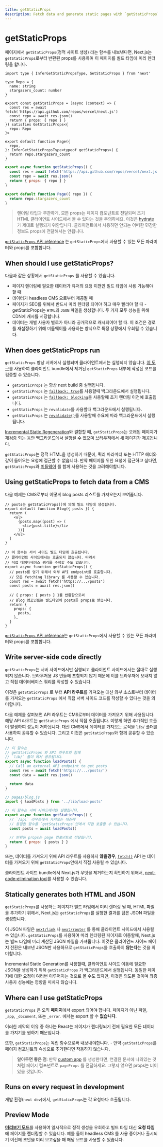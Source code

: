 ```yaml
---
title: getStaticProps
description: Fetch data and generate static pages with `getStaticProps`. Learn more about this API for data fetching in Next.js.
---
```


# getStaticProps

페이지에서 `getStaticProps`(정적 사이트 생성) 라는 함수를 내보낸다면, Next.js는 `getStaticProps`로부터 반환된 props를 사용하여 이 페이지를 빌드 타임에 미리 렌더링을 합니다.

```tsx filename="pages/index.tsx" switcher
import type { InferGetStaticPropsType, GetStaticProps } from 'next'

type Repo = {
  name: string
  stargazers_count: number
}

export const getStaticProps = (async (context) => {
  const res = await fetch('https://api.github.com/repos/vercel/next.js')
  const repo = await res.json()
  return { props: { repo } }
}) satisfies GetStaticProps<{
  repo: Repo
}>

export default function Page({
  repo,
}: InferGetStaticPropsType<typeof getStaticProps>) {
  return repo.stargazers_count
}
```

```jsx filename="pages/index.js" switcher
export async function getStaticProps() {
  const res = await fetch('https://api.github.com/repos/vercel/next.js')
  const repo = await res.json()
  return { props: { repo } }
}

export default function Page({ repo }) {
  return repo.stargazers_count
}
```

> 렌더링 타입과 무관하게, 모든 props는 페이지 컴포넌트로 전달되며 초기 HTML 클라이언트 사이드에서 볼 수 있다는 것을 주의하세요. 이것은 [hydrate](https://react.dev/reference/react-dom/hydrate)가 제대로 실행되기 위함입니다. 클라이언트에서 사용하면 안되는 어떠한 민감한 정보도 props에 전달해서는 안됩니다.

[`getStaticProps` API reference](/docs/pages/api-reference/functions/get-static-props) 는 `getStaticProps`에서 사용할 수 있는 모든 파라미터와 props를 포함합니다.

## When should I use getStaticProps?

다음과 같은 상황에서 `getStaticProps` 를 사용할 수 있습니다.

- 페이지 렌더링에 필요한 데이터가 유저의 요청 이전인 빌드 타임에 사용 가능해야 할 때
- 데이터가 headless CMS 으로부터 제공될 때
- 페이지가 SEO를 위해서 반드시 미리 렌더링 되어야 하고 매우 빨라야 할 때 - getStaticProps는 `HTML`과 `JSON` 파일을 생성합니다. 두 가지 모두 성능을 위해 CDN에 캐시를 저장합니다.
- 데이터는 개별 사용자 별로가 아니라 공개적으로 캐시되어야 할 때. 이 조건은 경로를 재설정하기 위해 미들웨어를 사용하는 방식으로 특정 상황에서 우회될 수 있습니다.

## When does getStaticProps run

`getStaticProps` 항상 서버에서 실행되며 클라이언트에서는 실행되지 않습니다. [이 도구](https://next-code-elimination.vercel.app/)를 사용하여 클라이언트 bundle에서 제거된 `getStaticProps` 내부에 작성된 코드를 검증할 수 있습니다.

- `getStaticProps` 는 항상 next build 중 실행됩니다.
- `getStaticProps` 는 [`fallback: true`](/docs/pages/api-reference/functions/get-static-paths#fallback-true)를 사용할때 백그라운드에서 실행됩니다.
- `getStaticProps` 는 [`fallback: blocking`](/docs/pages/api-reference/functions/get-static-paths#fallback-blocking)을 사용할때 초기 렌더링 이전에 호출됩니다.
- `getStaticProps` 는 `revalidate`를 사용할때 백그라운드에서 실행됩니다.
- `getStaticProps` 는 [`revalidate()`](/docs/pages/building-your-application/data-fetching/incremental-static-regeneration#on-demand-revalidation)를 사용할때 수요에 따라 백그라운드에서 실행됩니다.

[Incremental Static Regeneration](/docs/pages/building-your-application/data-fetching/incremental-static-regeneration)와 결합할 때, `getStaticProps`는 오래된 페이지가 재검증 되는 동안 백그라운드에서 실행될 수 있으며 브라우저에서 새 페이지가 제공됩니다.

`getStaticProps`는 정적 HTML을 생성하기 때문에, 쿼리 파라미터 또는 HTTP 헤더와 같이 들어오는 요청에 접근할 수 없습니다. 만약 페이지를 위한 요청에 접근하고 싶다면, `getStaticProps`와 [미들웨어](/docs/pages/building-your-application/routing/middleware) 를 함께 사용하는 것을 고려해야합니다.

## Using getStaticProps to fetch data from a CMS

다음 예제는 CMS로부터 어떻게 blog posts 리스트를 가져오는지 보여줍니다.

```tsx filename="pages/blog.tsx" switcher
// posts는 getStaticProps()에 의해 빌드 타임에 생성됩니다.
export default function Blog({ posts }) {
  return (
    <ul>
      {posts.map((post) => (
        <li>{post.title}</li>
      ))}
    </ul>
  )
}

// 이 함수는 서버 사이드 빌드 타임에 호출됩니다.
// 클라이언트 사이드에서는 호출되지 않습니다. 따라서
// 직접 데이터베이스 쿼리를 수행할 수도 있습니다.
export async function getStaticProps() {
  // posts를 얻기 위해서 외부 API endpoint를 호출합니다.
  // 모든 fetching library 를 사용할 수 있습니다.
  const res = await fetch('https://.../posts')
  const posts = await res.json()

  // { props: { posts } }를 반환함으로써
  // Blog 컴포넌트는 빌드타임에 posts를 props로 받습니다.
  return {
    props: {
      posts,
    },
  }
}
```

[`getStaticProps` API reference](/docs/pages/api-reference/functions/get-static-props)는 `getStaticProps`에서 사용할 수 있는 모든 파라미터와 props를 포함합니다.

## Write server-side code directly

`getStaticProps`는 서버 사이드에서만 실행되고 클라이언트 사이드에서는 절대로 실행되지 않습니다. 브라우저용 JS 번들에 포함되지 않기 때문에 이를 브라우저에 보내지 않고 직접 데이터베이스 쿼리를 작성할 수 있습니다.

이것은 `getStaticProps` 로 부터 **API 라우트**를 가져오는 대신 외부 소스로부터 데이터를 가져오는 `getStaticProps` 에서 직접 서버 사이드 코드를 작성할 수 있다는 것을 의미합니다.

다음 예제를 살펴보면 API 라우트는 CMS로부터 데이터를 가져오기 위해 사용됩니다. 해당 API 라우트는 `getStaticProps` 에서 직접 호출됩니다. 이렇게 하면 추가적인 호출이 발생하여 성능이 저하됩니다. 대신 CMS에서 데이터를 가져오는 로직을 `lib/` 폴더를 사용하여 공유할 수 있습니다. 그리고 이것은 `getStaticProps`와 함께 공유할 수 있습니다.

```js filename="lib/load-posts.js"
// 이 함수는
// getStaticProps 와 API 라우트와 함께
// `lib/` 폴더 에서 공유됩니다.
export async function loadPosts() {
  // Call an external API endpoint to get posts
  const res = await fetch('https://.../posts/')
  const data = await res.json()

  return data
}
```

```jsx filename="pages/blog.js"
// pages/blog.js
import { loadPosts } from '../lib/load-posts'

// 이 함수는 서버 사이드에서만 실행됩니다.
export async function getStaticProps() {
  // `/api` 라우트에서 가져오는 대신에
  // 동일한 함수를 `getStaticProps`안에서 직접 호출할 수 있습니다.
  const posts = await loadPosts()

  // 반환된 props는 page 컴포넌트로 전달됩니다.
  return { props: { posts } }
}
```

또는, 데이터를 가져오기 위해 API 라우트를 사용하지 **않을경우**, [`fetch()`](https://developer.mozilla.org/docs/Web/API/Fetch_API) API 는 데이터를 가져오기 위해 `getStaticProps`안에서 직접 사용될 수 있습니다.

클라이언트 사이드 bundle에서 Next.js가 무엇을 제거하는지 확인하기 위해서, [next-code-elimination tool](https://next-code-elimination.vercel.app/)를 사용할 수 있습니다.

## Statically generates both HTML and JSON

`getStaticProps`를 사용하는 페이지가 빌드 타임에서 미리 렌더링 될 때, HTML 파일을 추가하기 위해서, Next.js는 `getStaticProps`를 실행한 결과를 담은 JSON 파일을 생성합니다.

이 JSON 파일은 [`next/link`](https://github.com/luciancah/nextjs-ko/blob/main/docs/pages/api-reference/components/link) 나 [`next/router`](https://github.com/luciancah/nextjs-ko/blob/main/docs/pages/api-reference/functions/use-router) 를 통해 클라이언트 사이드에서 사용될 수 있습니다. `getStaticProps`를 사용하여 미리 렌더링된 페이지로 이동할때, Next.js는 빌드 타임에 미리 계산된 JSON 파일을 가져옵니다. 이것은 클라이언드 사이드 페이지 전환은 내보낸 JSON만 사용하므로 `getStaticProps`를 호출하지 **않는다**는 것을 의미합니다.

Incremental Static Generation를 사용할때, 클라이언트 사이드 이동에 필요한 JSON을 생성하기 위해 `getStaticProps` 가 백그라운드에서 실행됩니다. 동일한 페이지에 대한 요청이 여러번 이루어지는 것으로 볼 수도 있지만, 이것은 의도된 것이며 최종 사용자 성능에는 영향을 미치지 않습니다.

## Where can I use getStaticProps

`getStaticProps` 은 오직 **페이지**에서 export 되어야 합니다. 페이지가 아닌 파일, `_app`, `_document`, 또는 `_error`. 에서는 export 할 수 **없습니다**.

이러한 제약의 이유 중 하나는 React는 페이지가 렌더링되기 전에 필요한 모든 데이터를 가지기를 원하기 때문입니다.

또한, `getStaticProps`는 독립 함수으로써 내보내야합니다. - 만약 `getStaticProps`를 페이지 컴포넌트의 속성으로 추가한다면 작동하지 않습니다.

> **알아두면 좋은 점**: 만약 [custom app](/docs/pages/building-your-application/routing/custom-app) 를 생성한다면, 연결된 문서에 나와있는 것처럼 페이지 컴포넌트로 `pageProps` 를 전달하세요. 그렇지 않으면 props는 비어있을 것입니다.

## Runs on every request in development

개발 환경(`next dev`)에서, `getStaticProps`는 각 요청마다 호출됩니다.

## Preview Mode

[**미리보기 모드**](/docs/pages/building-your-application/configuring/preview-mode)를 사용하여 일시적으로 정적 생성을 우회하고 빌드 타임 대신 **요청 타임**에 페이지를 렌더링할 수 있습니다. 예를 들어 headless CMS 를 사용 중이거나 출시되기 이전에 초안을 미리 보고싶을 때 해당 모드를 사용할 수 있습니다.
